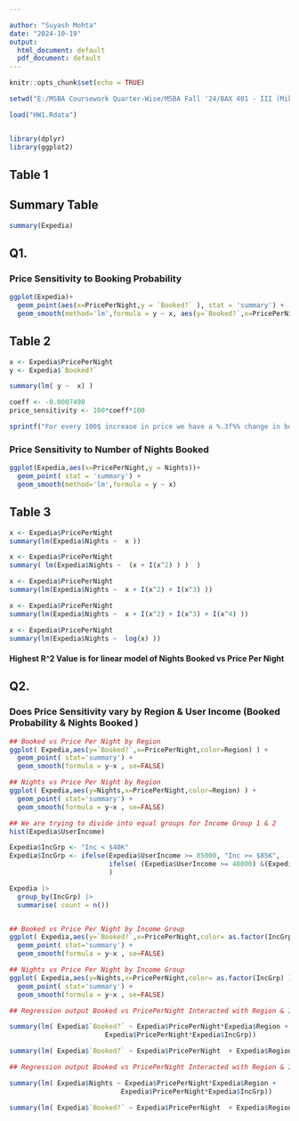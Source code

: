 ```yaml
---

author: "Suyash Mohta"
date: "2024-10-19"
output:
  html_document: default
  pdf_document: default
---
```


```r
knitr::opts_chunk$set(echo = TRUE)
```



```r

setwd("E:/MSBA Coursework Quarter-Wise/MSBA Fall '24/BAX 401 - III (Mike)/Homework 1")

load("HW1.Rdata")


library(dplyr)
library(ggplot2)

```
## Table 1
## Summary Table

```r

summary(Expedia)

```



## Q1.

### Price Sensitivity to Booking Probability

```r

ggplot(Expedia)+
  geom_point(aes(x=PricePerNight,y = `Booked?` ), stat = 'summary') +
  geom_smooth(method='lm',formula = y ~ x, aes(y=`Booked?`,x=PricePerNight)) 

```
## Table 2
```r

x <- Expedia$PricePerNight
y <- Expedia$`Booked?`

summary(lm( y ~  x) )

coeff <- -0.0007498
price_sensitivity <- 100*coeff*100

sprintf("For every 100$ increase in price we have a %.3f%% change in booking probability",price_sensitivity)
```

### Price Sensitivity to Number of Nights Booked

```r

ggplot(Expedia,aes(x=PricePerNight,y = Nights))+
  geom_point( stat = 'summary') +
  geom_smooth(method='lm',formula = y ~ x) 

```



## Table 3
```r
x <- Expedia$PricePerNight
summary(lm(Expedia$Nights ~  x ))

```


```r

x <- Expedia$PricePerNight
summary( lm(Expedia$Nights ~  (x + I(x^2) ) )  )

```


```r

x <- Expedia$PricePerNight
summary(lm(Expedia$Nights ~  x + I(x^2) + I(x^3) ))

```
```r

x <- Expedia$PricePerNight
summary(lm(Expedia$Nights ~  x + I(x^2) + I(x^3) + I(x^4) ))


```



```r

x <- Expedia$PricePerNight
summary(lm(Expedia$Nights ~  log(x) ))

```

#### Highest R^2 Value is for linear model of Nights Booked vs Price Per Night



## Q2.

### Does Price Sensitivity vary by Region & User Income (Booked Probability & Nights Booked )


```r

## Booked vs Price Per Night by Region
ggplot( Expedia,aes(y=`Booked?`,x=PricePerNight,color=Region) ) +
  geom_point( stat='summary') +
  geom_smooth(formula = y~x , se=FALSE)

```


```r

## Nights vs Price Per Night by Region
ggplot( Expedia,aes(y=Nights,x=PricePerNight,color=Region) ) +
  geom_point( stat='summary') +
  geom_smooth(formula = y~x , se=FALSE)

```



```r

## We are trying to divide into equal groups for Income Group 1 & 2
hist(Expedia$UserIncome)

Expedia$IncGrp <- "Inc < $40K"
Expedia$IncGrp <- ifelse(Expedia$UserIncome >= 85000, "Inc >= $85K", 
                         ifelse( (Expedia$UserIncome >= 40000) &(Expedia$UserIncome < 85000),"Inc >= $40K & <$85K","Inc < $40K")
                         )

Expedia |> 
  group_by(IncGrp) |> 
  summarise( count = n())


## Booked vs Price Per Night by Income Group
ggplot( Expedia,aes(y=`Booked?`,x=PricePerNight,color= as.factor(IncGrp) )  ) +
  geom_point( stat='summary') +
  geom_smooth(formula = y~x , se=FALSE)

```

```r

## Nights vs Price Per Night by Income Group
ggplot( Expedia,aes(y=Nights,x=PricePerNight,color= as.factor(IncGrp) )  ) +
  geom_point( stat='summary') +
  geom_smooth(formula = y~x , se=FALSE)

```

```r

## Regression output Booked vs PricePerNight Interacted with Region & Income Group

summary(lm( Expedia$`Booked?` ~ Expedia$PricePerNight*Expedia$Region +
                        Expedia$PricePerNight*Expedia$IncGrp))


```


```r

summary(lm( Expedia$`Booked?` ~ Expedia$PricePerNight  + Expedia$Region + Expedia$IncGrp))

```





```r


## Regression output Booked vs PricePerNight Interacted with Region & Income Group

summary(lm( Expedia$Nights ~ Expedia$PricePerNight*Expedia$Region +
                            Expedia$PricePerNight*Expedia$IncGrp))


```






```r

summary(lm( Expedia$`Booked?` ~ Expedia$PricePerNight  + Expedia$Region + Expedia$IncGrp))


```

